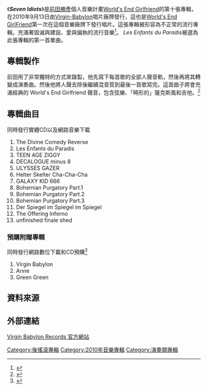 {{Infobox Album <!-- See Wikipedia:WikiProject_Albums -->
| Name        = Seven Idiots
| Type        = studio
| Artist      = [[World's_End_Girlfriend|World's End Girlfriend]]
| Cover       = 
| Released    = 2010年9月13日
| Recorded    = 
| Genre       = [[電子音樂|電子音樂]], [[後搖滾|後搖滾]], [[古典音樂|古典音樂]]
| Length      = 79:43
| Label       = Virgin-Babylon Records
| Producer    = 
| Reviews     =
| Last album  = ''Division EPs''<br />(2010)
| This album  = '''''Seven Idiots'''''<br />(2010)
| Next album  = 
| Misc        = {{Singles
 | Name           = Seven Idiots
 | Type           = studio
 | single 1       = ''Les Enfants du Paradis''
 | single 1 date  = August 2010
}}
}}
《'''''Seven Idiots'''''》是[[前田勝彥|前田勝彥]]個人音樂計畫[[World's_End_Girlfriend|World's End Girlfriend]]的第十張專輯，在2010年9月13日由[[Virgin-Babylon|Virgin-Babylon]]唱片廠牌發行，這也是[[World's_End_GirlFriend|World's End GirlFriend]]第一次在這個音樂廠牌下發行唱片。這張專輯被形容為不正常的流行專輯，充滿著毀滅與建設、愛與偏執的流行音樂<ref>{{cite web |url=http://croquiscrisis.wordpress.com/2010/07/13/worlds-end-girlfriend-starts-his-own-label-fills-it-with-awesome/ |title=world’s end girlfriend starts his own label, fills it with awesome « J-Rock Explosion |publisher=Croquiscrisis.wordpress.com |date=2010-07-13 |accessdate=2010-09-17 |archive-date=2010-12-06 |archive-url=https://web.archive.org/web/20101206151232/http://croquiscrisis.wordpress.com/2010/07/13/worlds-end-girlfriend-starts-his-own-label-fills-it-with-awesome/ |dead-url=no }}</ref>。 ''Les Enfants du Paradis''被選為此張專輯的第一首單曲。

==專輯製作==
前田用了非常獨特的方式來錄製，他先寫下每首歌的全部人聲音軌，然後再將其轉變成演奏曲。然後他將人聲去除後繼續混音質到最後一首歌寫完。這首曲子將會充滿經典的 World's End Girlfriend 聲音，包含弦樂、「畸形的」薩克斯風和吉他。<ref>{{cite web |url=http://mirr0rshades.blogspot.com/2010/07/worlds-end-girlfriend-seven-idiots-2010.html |title=Mirror Shades: World's End Girlfriend - Seven Idiots (2010 album announced!) |publisher=Mirr0rshades.blogspot.com |date=2010-07-13 |accessdate=2010-09-17 |archiveurl=https://web.archive.org/web/20100810121212/http://mirr0rshades.blogspot.com/2010/07/worlds-end-girlfriend-seven-idiots-2010.html |archivedate=2010-08-10 |deadurl=yes }}</ref>

==專輯曲目==
同時發行實體CD以及網路音樂下載
# The Divine Comedy Reverse
# Les Enfants du Paradis
# TEEN AGE ZIGGY 
# DECALOGUE minus 8
# ULYSSES GAZER
# Helter Skelter Cha-Cha-Cha
# GALAXY KID 666
# Bohemian Purgatory Part.1
# Bohemian Purgatory Part.2
# Bohemian Purgatory Part.3
# Der Spiegel im Spiegel im Spiegel
# The Offering Inferno
# unfinished finale shed 

===預購附贈專輯===
同時發行網路數位下載和CD預購<ref>{{cite web |url=http://www.worlds-end-girlfriend.org/tower/index.html |title=World's End Girlfriend |publisher=Worlds-end-girlfriend.org |date= |accessdate=2010-09-17 |archive-date=2010-09-20 |archive-url=https://web.archive.org/web/20100920083052/http://www.worlds-end-girlfriend.org/tower/index.html |dead-url=no }}</ref>
# Virgin Babylon
# Anne
# Green Green

==資料來源==
{{Reflist}}

==外部連結==
[http://www.virgin-babylon-records.com/ Virgin Babylon Records 官方網站]{{Wayback|url=http://www.virgin-babylon-records.com/ |date=20100716195449 }}

[[Category:後搖滾專輯|Category:後搖滾專輯]]
[[Category:2010年音樂專輯|Category:2010年音樂專輯]]
[[Category:演奏類專輯|Category:演奏類專輯]]